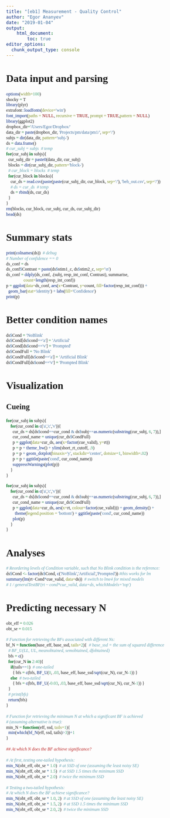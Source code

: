 ```yaml
---
title: "[eb1] Measurement - Quality Control"
author: "Egor Ananyev"
date: "2019-01-04"
output:
    html_document:
        toc: true
editor_options: 
  chunk_output_type: console
---
```


<style type="text/css">
body, td{
  font-family: Cambria;
}
code.r{
  font-family: Inconsolata;
}
</style>

# Data input and parsing
```r
options(width=100)
shocky = T
library(plyr)
extrafont::loadfonts(device='win')
font_import(paths = NULL, recursive = TRUE, prompt = TRUE,pattern = NULL)
library(ggplot2)
dropbox_dir='/Users/Egor/Dropbox/'
data_dir = paste(dropbox_dir, 'Projects/pm/data/pm1/', sep='/')
subjs = dir(data_dir, pattern='subj-')
ds = data.frame()
# cur_subj = subjs  # temp
for(cur_subj in subjs){
  cur_subj_dir = paste0(data_dir, cur_subj)
  blocks = dir(cur_subj_dir, pattern='block-')
  # cur_block = blocks  # temp
  for(cur_block in blocks){
    cur_ds = read.csv(paste(paste(cur_subj_dir, cur_block, sep='/'), 'beh_out.csv', sep='/'))
    # ds = cur_ds  # temp
    ds = rbind(ds, cur_ds)
  }
}
rm(blocks, cur_block, cur_subj, cur_ds, cur_subj_dir)
head(ds)
```

# Summary stats
```r
print(colnames(ds))  # debug
# Number of confidence == 0
ds_conf = ds
ds_conf$Contrast = paste(ds$stim1_c, ds$stim2_c, sep='\n')
ds_conf = ddply(ds_conf, .(subj, resp_int_conf, Contrast), summarise, 
                count=length(resp_int_conf))
p = ggplot(data=ds_conf, aes(x=Contrast, y=count, fill=factor(resp_int_conf))) + 
  geom_bar(stat='identity') + labs(fill='Confidence')
print(p)
```

# Better condition names
```r
ds$Cond = 'NoBlink'
ds$Cond[ds$cond=='a'] = 'Artificial'
ds$Cond[ds$cond=='v'] = 'Prompted'
ds$CondFull = 'No Blink'
ds$CondFull[ds$cond=='a'] = 'Artificial Blink'
ds$CondFull[ds$cond=='v'] = 'Prompted Blink'
```

# Visualization
## Cueing
```r
for(cur_subj in subjs){
    for(cur_cond in c('a','c','v')){
      cur_ds = ds[ds$cond==cur_cond & ds$subj==as.numeric(substring(cur_subj, 6, 7)),]
      cur_cond_name = unique(cur_ds$CondFull)
      p = ggplot(data=cur_ds, aes(x=factor(cue_valid), y=rt))
      p = p + theme_bw() + ylim(short_rt_cutoff, .9)
      p = p + geom_dotplot(binaxis='y', stackdir='center', dotsize=1, binwidth=.02)
      p = p + ggtitle(paste('cond', cur_cond_name))
      suppressWarnings(plot(p))
    }
}
```

```r
for(cur_subj in subjs){
    for(cur_cond in c('a','c','v')){
      cur_ds = ds[ds$cond==cur_cond & ds$subj==as.numeric(substring(cur_subj, 6, 7)),]
      cur_cond_name = unique(cur_ds$CondFull)
      p = ggplot(data=cur_ds, aes(x=rt, colour=factor(cue_valid))) + geom_density() +
        theme(legend.position = 'bottom') + ggtitle(paste('cond', cur_cond_name))
      plot(p)
    }
}
```

# Analyses
```r
# Reordering levels of Condition variable, such that No Blink condition is the reference:
ds$Cond <- factor(ds$Cond, c('NoBlink','Artificial','Prompted')) #this works for lm
summary(lm(rt~Cond*cue_valid, data=ds))  # switch to lme4 for mixed models
# 1 / generalTestBF(rt ~ cond*cue_valid, data=ds, whichModels='top')
```

# Predicting necessary N
```r
obt_eff = 0.026
obt_se = 0.015

# Function for retrieving the BFs associated with different Ns:
bf_N = function(base_eff, base_ssd, tails=2){  # base_ssd = the sum of squared difference
  # BF_U(LL, UL, meanobtained, semobtained, dfobtained)
  bfs = c()
  for(cur_N in 2:40){
    if(tails==1)  # one-tailed
      { bfs = c(bfs, BF_U(0, .03, base_eff, base_ssd/sqrt(cur_N), cur_N-1)) }
    else  # two-tailed
      { bfs = c(bfs, BF_U(-0.03, .03, base_eff, base_ssd/sqrt(cur_N), cur_N-1)) }
  }
  # print(bfs)
  return(bfs)
}

# Function for retrieving the minimum N at which a significant BF is achieved
# (assuming alternative is true):
min_N = function(eff, ssd, tails=1){ 
  min(which(bf_N(eff, ssd, tails)>3))+1
}

## At which N does the BF achieve significance?

# At first, testing one-tailed hypothesis:
min_N(obt_eff, obt_se * 1.0)  # at SSD of one (assuming the least noisy SE)
min_N(obt_eff, obt_se * 1.5)  # at SSD 1.5 times the minimum SSD
min_N(obt_eff, obt_se * 2.0)  # twice the minimum SSD

# Testing a two-tailed hypothesis:
# At which N does the BF achieve significance?
min_N(obt_eff, obt_se * 1.0, 2)  # at SSD of one (assuming the least noisy SE)
min_N(obt_eff, obt_se * 1.5, 2)  # at SSD 1.5 times the minimum SSD
min_N(obt_eff, obt_se * 2.0, 2)  # twice the minimum SSD
```